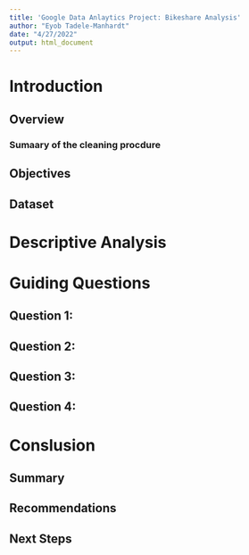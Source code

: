 ```yaml
---
title: 'Google Data Anlaytics Project: Bikeshare Analysis'
author: "Eyob Tadele-Manhardt"
date: "4/27/2022"
output: html_document
---
```


# Introduction
## Overview 
### Sumaary of the cleaning procdure
## Objectives
## Dataset

# Descriptive Analysis

# Guiding Questions
## Question 1:
## Question 2:
## Question 3:
## Question 4:

# Conslusion
## Summary
## Recommendations 
## Next Steps